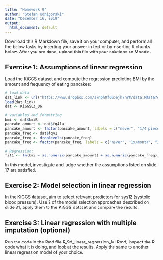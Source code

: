 ```yaml
---
title: "Homework 9"
author: "Stefan Konigorski"
date: "December 16, 2019"
output:
  html_document: default
---
```


Download this R Markdown file, save it on your computer, and perform all the below tasks by inserting your answer in text or by inserting R chunks below. After you are done, upload this file with your solutions on Moodle.

## Exercise 1: Assumptions of linear regression

Load the KiGGS dataset and compute the regression predicting BMI by the amount and frequency of eating pancakes:

```r
# load data
dat_link <- url("https://www.dropbox.com/s/nbh0f6upejh7nr8/data.RData?dl=1")
load(dat_link)
dat <- KiGGS03_06

# variables and formatting
bmi <- dat$bmiB
pancake_amount <- dat$fq41a
pancake_amount <- factor(pancake_amount, labels = c("never", "1/4 piece or less", "1/2 piece", "1 piece", "2 pieces", "3 pieces or more"))
pancake_freq <- dat$fq41
pancake_freq <- droplevels(pancake_freq)
pancake_freq <- factor(pancake_freq, labels = c("never", "1x/month", "2-3x/month", "1-2x/week", "3-4x/week", "5-6x/week", "1x/day", "2-3x/day", "4-5x/day"))

# Regression:
fit1 <- lm(bmi ~ as.numeric(pancake_amount) + as.numeric(pancake_freq))
```

In this model, investigate and judge whether the assumptions listed on slide 17 are satisfied.

## Exercise 2: Model selection in linear regression

In the KiGGS dataset, aim to select relevant predictors for sys12 (systolic blood pressure). Use 2 of the model selection approaches described on slide 31, apply them to the KiGGS dataset and compare the results.

## Exercise 3: Linear regression with multiple imputation (optional)

Run the code in the Rmd file R_9d_linear_regression_MI.Rmd, inspect the R code what it is doing, and look at the results. Apply the same to another linear regression model of your choice.
